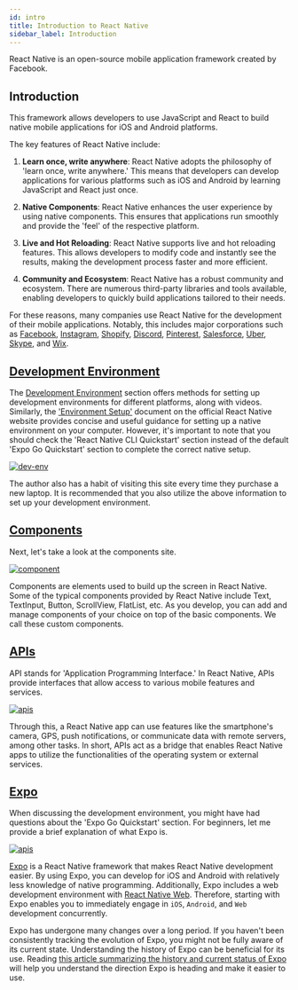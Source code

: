 ```yaml
---
id: intro
title: Introduction to React Native
sidebar_label: Introduction
---
```



<AdFitMobileBanner unit="DAN-YpcHf9p49U5ykXi8" className="adfit-top-mobile" />

React Native is an open-source mobile application framework created by Facebook.

## Introduction

This framework allows developers to use JavaScript and React to build native mobile applications for iOS and Android platforms.

The key features of React Native include:

1. **Learn once, write anywhere**: React Native adopts the philosophy of 'learn once, write anywhere.' This means that developers can develop applications for various platforms such as iOS and Android by learning JavaScript and React just once.

2. **Native Components**: React Native enhances the user experience by using native components. This ensures that applications run smoothly and provide the 'feel' of the respective platform.

3. **Live and Hot Reloading**: React Native supports live and hot reloading features. This allows developers to modify code and instantly see the results, making the development process faster and more efficient.

4. **Community and Ecosystem**: React Native has a robust community and ecosystem. There are numerous third-party libraries and tools available, enabling developers to quickly build applications tailored to their needs.

For these reasons, many companies use React Native for the development of their mobile applications. Notably, this includes major corporations such as [Facebook](https://www.facebook.com/), [Instagram](https://www.instagram.com/), [Shopify](https://www.shopify.com/), [Discord](https://discord.com/), [Pinterest](https://www.pinterest.com/), [Salesforce](https://www.salesforce.com/), [Uber](https://www.uber.com/), [Skype](https://www.skype.com/), and [Wix](https://www.wix.com/).

## [Development Environment](http://doc.crossplatformkorea.com/docs/current/category/development-environment)

The [Development Environment](http://doc.crossplatformkorea.com/docs/current/category/development-environment) section offers methods for setting up development environments for different platforms, along with videos.
Similarly, the ['Environment Setup'](https://reactnative.dev/docs/environment-setup?guide=native) document on the official React Native website provides concise and useful guidance for setting up a native environment on your computer.
However, it's important to note that you should check the 'React Native CLI Quickstart' section instead of the default 'Expo Go Quickstart' section to complete the correct native setup.

<a href="https://reactnative.dev/docs/environment-setup?guide=native">
  <img src={ImgDevEnv} alt="dev-env" />
</a>

The author also has a habit of visiting this site every time they purchase a new laptop.
It is recommended that you also utilize the above information to set up your development environment.

## [Components](https://reactnative.dev/docs/components-and-apis)

Next, let's take a look at the components site.

<a href="https://reactnative.dev/docs/components-and-apis">
  <img src={ImgComponent} alt="component" />
</a>

Components are elements used to build up the screen in React Native.
Some of the typical components provided by React Native include Text, TextInput, Button, ScrollView, FlatList, etc.
As you develop, you can add and manage components of your choice on top of the basic components.
We call these custom components.

## [APIs](https://reactnative.dev/docs/alert)

API stands for 'Application Programming Interface.' In React Native, APIs provide interfaces that allow access to various mobile features and services.

<a href="https://reactnative.dev/docs/alert">
  <img src={ImgApis} alt="apis" />
</a>

Through this, a React Native app can use features like the smartphone's camera, GPS, push notifications, or communicate data with remote servers, among other tasks.
In short, APIs act as a bridge that enables React Native apps to utilize the functionalities of the operating system or external services.

## [Expo](https://expo.dev)

When discussing the development environment, you might have had questions about the 'Expo Go Quickstart' section. For beginners, let me provide a brief explanation of what Expo is.

<a href="https://expo.dev">
  <img src={ImgExpo} alt="apis" width={400} />
</a>

[Expo](https://expo.dev) is a React Native framework that makes React Native development easier. By using Expo, you can develop for iOS and Android with relatively less knowledge of native programming. Additionally, Expo includes a web development environment with [React Native Web](https://necolas.github.io/react-native-web). Therefore, starting with Expo enables you to immediately engage in `iOS`, `Android`, and `Web` development concurrently.

Expo has undergone many changes over a long period. If you haven't been consistently tracking the evolution of Expo, you might not be fully aware of its current state. Understanding the history of Expo can be beneficial for its use. Reading [this article summarizing the history and current status of Expo](https://medium.com/dooboolab/history-and-current-status-of-expo-30eeb329ad18) will help you understand the direction Expo is heading and make it easier to use.

<AdFitMobileBanner
  unit="DAN-weLLBNA8C31gpo1t"
  className="adfit-bottom-mobile"
/>
